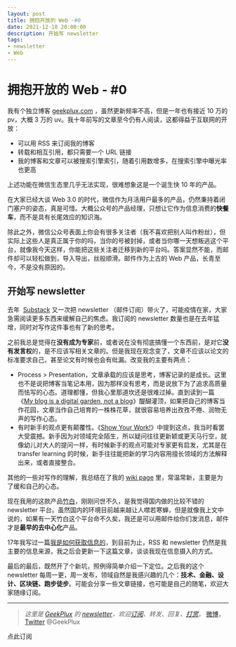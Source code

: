```yaml
---
layout: post
title: 拥抱开放的 Web -#0
date: 2021-12-18 20:00:00
description: 开始写 newsletter
tags:
- newsletter
- Web
---
```


# 拥抱开放的 Web - #0

我有个独立博客 [geekplux.com](http://geekplux.com/) ，虽然更新频率不高，但是一年也有接近 10 万的 pv，大概 3 万的 uv。我十年前写的文章至今仍有人阅读，这都得益于互联网的开放：

- 可以用 RSS 来订阅我的博客
- 转载和相互引用，都只需要一个 URL 链接
- 我的博客和文章可以被搜索引擎索引，随着引用数增多，在搜索引擎中曝光率也更高

上述功能在微信生态里几乎无法实现，很难想象这是一个诞生快 10 年的产品。

在大家已经大谈 Web 3.0 的时代，微信作为月活用户最多的产品，仍然秉持着闭门塞户的姿态，真是可惜。大概公众号的产品经理，只想让它作为信息消费的**快餐车**，而不是具有长尾效应的知识海。

除此之外，微信公众号表面上你会有很多关注者（我不喜欢把别人叫作粉丝），但实际上这些人是真正属于你的吗，当你的号被封掉，或者当你哪一天想叛逃这个平台，就像我今天这样，你能把这些关注者迁移到新的平台吗。答案显然不能，而邮件却可以轻松做到，导入导出，丝般顺滑。邮件作为上古的 Web 产品，长青至今，不是没有原因的。

## 开始写 newsletter

去年  [Substack](https://substack.com/) 又一次把 newsletter （邮件订阅）带火了，可能疫情在家，大家急需阅读更多东西来缓解自己的焦虑。我订阅的 newsletter 数量也是在去年猛增，同时对写作这件事也有了新的思考。

之前我总是觉得在**没有成为专家**前，或者说在没有彻底搞懂一个东西前，是对它**没有发言权**的，是不应该写相关文章的。但是我现在观念变了，文章不应该以论文的标准要求自己，甚至论文有时候也会有纰漏。改变我的主要有两点：

- Process > Presentation，文章承载的应该是思考，博客记录的是成长。这里也不是说把博客当笔记本用，因为那样没有思考，而是说放下为了追求高质量而怯写的心态。道理都懂，但我心里那道坎还是很难过掉。直到读到一篇《[My blog is a digital garden, not a blog](https://joelhooks.com/digital-garden)》醍醐灌顶，如果把自己的博客当作花园，文章当作自己培育的一株株花草，就很容易培养出孜孜不倦、润物无声的写作心态。
- 有时新手的观点更有颠覆性。《[Show Your Work!](https://book.douban.com/subject/25857796/)》中提到这点，我当时看罢大受震撼。新手因为对领域完全陌生，所以疑问往往更新颖或更天马行空，就像幼儿对大人的提问一样，有时候新手的观点可能对专家更有启发，尤其是在 transfer learning 的时候，新手往往能把新的学习内容用擅长领域的方法解释出来，或者直接整合。

其他的一些对写作的理解，我总结在了我的 [wiki page](https://wiki.geekplux.com/#/page/writing) 里，常温常新，主要是为了缓和自己的心态。

现在我用的这款产品[竹白](https://geekplux.zhubai.love/)，刚刚问世不久，是我觉得国内做的比较不错的 newsletter 平台。虽然国内的环境目前越来越让人噤若寒蝉，但是就像我上文中说的，如果有一天竹白这个平台命不久矣，我还是可以用邮件给你们发消息，邮件才是**最早的去中心化**产品。

17年我写过一篇[我是如何获取信息的](https://geekplux.com/posts/the-ways-to-get-information)，到目前为止，RSS 和 newsletter 仍然是我主要的信息来源，我之后会更新一下这篇文章，谈谈我现在信息摄入的方式。

最后的最后，既然开了个新坑，照例得简单介绍一下定位。之后我的这个newsletter 每周一更，周一发布，领域自然是我感兴趣的几个：**技术、金融、设计、区块链、跑步徒步**。可能会分享一些文章链接，也可能是自己的随笔，欢迎大家随缘订阅。

---


> *这里是 [GeekPlux](https://geekplux.com/newsletters) 的 [newsletter](https://geekplux.zhubai.love)，欢迎[订阅](https://geekplux.zhubai.love)、转发、回复、[打赏](https://geekplux.com/donate)。*
> [微博](https://weibo.com/u/1598168103)，[Twitter](http://twitter.com/geekplux) @GeekPlux


<Link
  style={{
    borderRadius: '5px',
    padding: '5px 30px'
  }}
  href="https://geekplux.zhubai.love"
>点此订阅</Link>
